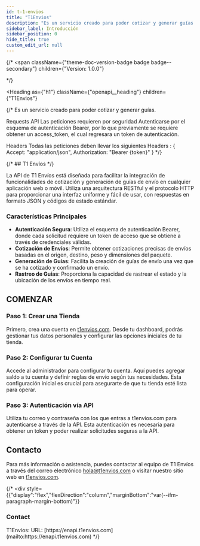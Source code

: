 ```yaml
---
id: t-1-envios
title: "T1Envios"
description: "Es un servicio creado para poder cotizar y generar guías."
sidebar_label: Introducción
sidebar_position: 0
hide_title: true
custom_edit_url: null
---
```



{/* <span
  className={"theme-doc-version-badge badge badge--secondary"}
  children={"Version: 1.0.0"}
>
</span> */}

<Heading
  as={"h1"}
  className={"openapi__heading"}
  children={"T1Envios"}
>
</Heading>



{/* Es un servicio creado para poder cotizar y generar guías.


Requests API
Las peticiones requieren por seguridad Autenticarse por el esquema de autenticación Bearer, por lo que previamente se requiere obtener un access_token, el cual regresara un token de autenticación.

Headers
Todas las peticiones deben llevar los siguientes Headers :
\{
    Accept: "application/json",
    Authorization: "Bearer \{token\}"
\} */}

{/* ## T1 Envíos */}

La API de T1 Envíos está diseñada para facilitar la integración de funcionalidades de cotización y generación de guías de envío en cualquier aplicación web o móvil. Utiliza una arquitectura RESTful y el protocolo HTTP para proporcionar una interfaz uniforme y fácil de usar, con respuestas en formato JSON y códigos de estado estándar.

### Características Principales

- **Autenticación Segura**: Utiliza el esquema de autenticación Bearer, donde cada solicitud requiere un token de acceso que se obtiene a través de credenciales válidas.
- **Cotización de Envíos**: Permite obtener cotizaciones precisas de envíos basadas en el origen, destino, peso y dimensiones del paquete.
- **Generación de Guías**: Facilita la creación de guías de envío una vez que se ha cotizado y confirmado un envío.
- **Rastreo de Guías**: Proporciona la capacidad de rastrear el estado y la ubicación de los envíos en tiempo real.

## COMENZAR

### Paso 1: Crear una Tienda

Primero, crea una cuenta en [t1envios.com](https://t1envios.com). Desde tu dashboard, podrás gestionar tus datos personales y configurar las opciones iniciales de tu tienda.

### Paso 2: Configurar tu Cuenta

Accede al administrador para configurar tu cuenta. Aquí puedes agregar saldo a tu cuenta y definir reglas de envío según tus necesidades. Esta configuración inicial es crucial para asegurarte de que tu tienda esté lista para operar.

### Paso 3: Autenticación vía API

Utiliza tu correo y contraseña con los que entras a t1envios.com para autenticarse a través de la API. Esta autenticación es necesaria para obtener un token y poder realizar solicitudes seguras a la API.

## Contacto

Para más información o asistencia, puedes contactar al equipo de T1 Envíos a través del correo electrónico [hola@t1envios.com](mailto:hola@t1envios.com) o visitar nuestro sitio web en [t1envios.com](https://t1envios.com).


{/* <div
  style={{"display":"flex","flexDirection":"column","marginBottom":"var(--ifm-paragraph-margin-bottom)"}}
>
  <h3
    style={{"marginBottom":"0.25rem"}}
  >
    Contact
  </h3><span>
    T1Envios: 
  </span><span>
    URL: [https://enapi.t1envios.com](mailto:https://enapi.t1envios.com)
  </span>
</div> */}
      
